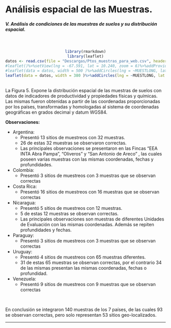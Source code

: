# Análisis espacial de las Muestras. {-}

##### V. Análisis de condiciones de las muestras de suelos y su distribución espacial. {-}

<br>

<div><center>
```r
library(rmarkdown)
library(leaflet)
datos <- read.csv(file = "Descargas/Ptos_muestras_para_web.csv", header=TRUE)
#leaflet()%>%setView(lng = -67.591, lat = 10.240, zoom = 6)%>%addProviderTiles(providers$Esri.WorldImagery)
#leaflet(data = datos, width = 500 )%>%addCircles(lng = ~MUESTLONG, lat = ~MUESTLATI, color = "red" )%>%addProviderTiles(providers$Esri.WorldImagery%>)
leaflet(data = datos, width = 380 )%>%addCircles(lng = ~MUESTLONG, lat = ~MUESTLATI, popup = ~FINCANOMB, label = ~MUESTRAID1, radius = 10, fill = TRUE, fillColor = "blue", fillOpacity = 0.3, color = "red" )%>%addProviderTiles(providers$Esri.WorldImagery)
```
</center></div>
<br>
La Figura 5. Expone la distribución espacial de las muestras de suelos con datos de indicadores de productividad y propiedades físicas y químicas. Las mismas fueron obtenidas a partir de las coordenadas proporcionadas por los países, transformadas y homologadas al sistema de coordenadas geográficas en grados decimal y datum WGS84.

**Observaciones:**

* Argentina:
  * Presentó 13 sitios de muestreos con 32 muestras.
  * 26 de estas 32 muestras se observaron correctas.
  * Las principales observaciones se presentaron en las Fincas “EEA INTA Abra Pampa”, “Oliveros” y “San Antonio de Areco” , las cuales poseen varias muestras  con las mismas coordenadas, fechas y profundidades.
* Colombia:
  * Presentó 3 sitios de muestreos con 3 muestras que se observan correctas 
* Costa Rica:
  * Presentó 16 sitios de muestreos con 16 muestras que se observan correctas 
* Nicaragua:
  * Presentó 5 sitios de muestreos con 12 muestras.
  * 5 de estas 12 muestras se observan correctas.
  * Las principales observaciones son muestras de diferentes Unidades de Evaluación con las mismas coordenadas. Además se repiten profundidades y fechas.
* Paraguay:
  * Presentó 3 sitios de muestreos con 3 muestras que se observan correctas 
* Uruguay:
  * Presentó 4 sitios de muestreos con 65 muestras diferentes.
  * 31 de estas 65 muestras se observan correctas, por el contrario 34 de las mismas presentan las mismas coordenadas, fechas o profundidad.
* Venezuela:
  * Presentó 9 sitios de muestreos con 9 muestras que se observan correctas 

<br>

En conclusión se integraron 140 muestras de los 7 países, de las cuales 93 se observan correctas, pero solo representan 53 sitios geo-localizados.

---